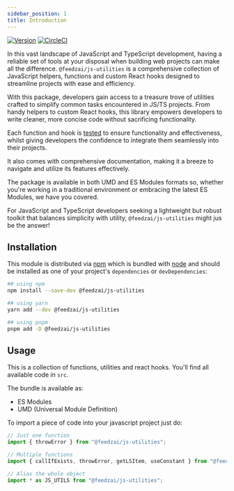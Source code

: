 ```yaml
---
sidebar_position: 1
title: Introduction
---
```


[![Version](https://img.shields.io/npm/v/@feedzai/js-utilities.svg)](https://www.npmjs.com/package/@feedzai/js-utilities)
[![CircleCI](https://github.com/feedzai/js-utilities/actions/workflows/main.yml/badge.svg?branch=main)](https://github.com/feedzai/js-utilities/actions/workflows/main.yml)

In this vast landscape of JavaScript and TypeScript development, having a reliable set of tools at your disposal when building web projects can make all the difference. `@feedzai/js-utilities` is a comprehensive collection of JavaScript helpers, functions and custom React hooks designed to streamline projects with ease and efficiency.

With this package, developers gain access to a treasure trove of utilities crafted to simplify common tasks encountered in JS/TS projects. From handy helpers to custom React hooks, this library empowers developers to write cleaner, more concise code without sacrificing functionality.

Each function and hook is [tested](https://github.com/feedzai/js-utilities/tree/main/cypress/test) to ensure functionality and effectiveness, whilst giving developers the confidence to integrate them seamlessly into their projects.

It also comes with comprehensive documentation, making it a breeze to navigate and utilize its features effectively.

The package is available in both UMD and ES Modules formats so, whether you're working in a traditional environment or embracing the latest ES Modules, we have you covered.

For JavaScript and TypeScript developers seeking a lightweight but robust toolkit that balances simplicity with utility, `@feedzai/js-utilities` might jus be the answer!

## Installation

This module is distributed via [npm](https://www.npmjs.com/package/@feedzai/js-utilities) which is bundled with [node](https://nodejs.org/en) and
should be installed as one of your project's `dependencies` or `devDependencies`:

```sh
## using npm
npm install --save-dev @feedzai/js-utilities

## using yarn
yarn add --dev @feedzai/js-utilities

## using pnpm
pnpm add -D @feedzai/js-utilities
```

## Usage

This is a collection of functions, utilities and react hooks. You'll find all available code in `src`.

The bundle is available as:

- ES Modules
- UMD (Universal Module Definition)

To import a piece of code into your javascript project just do:

```js
// Just one function
import { throwError } from "@feedzai/js-utilities";

// Multiple functions
import { callIfExists, throwError, getLSItem, useConstant } from "@feedzai/js-utilities";

// Alias the whole object
import * as JS_UTILS from "@feedzai/js-utilities";
```
